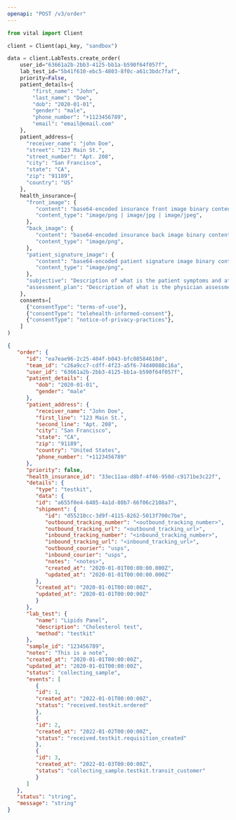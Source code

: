 ```yaml
---
openapi: "POST /v3/order"
---
```


<RequestExample>

```python Python
from vital import Client

client = Client(api_key, "sandbox")

data = client.LabTests.create_order(
    user_id="63661a2b-2bb3-4125-bb1a-b590f64f057f",
    lab_test_id="5b41f610-ebc5-4803-8f0c-a61c3bdc7faf",
    priority=False,
    patient_details={
        "first_name": "John",
        "last_name": "Doe",
        "dob": "2020-01-01",
        "gender": "male",
        "phone_number": "+1123456789",
        "email": "email@email.com"
    },
    patient_address={
      "receiver_name": "john Doe",
      "street": "123 Main St.",
      "street_number": "Apt. 208",
      "city": "San Francisco",
      "state": "CA",
      "zip": "91189",
      "country": "US"
    },
    health_insurance={
      "front_image": {
         "content": "base64-encoded insurance front image binary content",
         "content_type": "image/png | image/jpg | image/jpeg",
      },
      "back_image": {
         "content": "base64-encoded insurance back image binary content",
         "content_type": "image/png",
      },
      "patient_signature_image": {
         "content": "base64-encoded patient signature image binary content",
         "content_type": "image/png",
      },
      "subjective": "Description of what is the patient symptoms and attempted treatments",
      "assessment_plan": "Description of what is the physician assessment and treament or testing plan",
    },
    consents=[
      {"consentType": "terms-of-use"},
      {"consentType": "telehealth-informed-consent"},
      {"consentType": "notice-of-privacy-practices"},
    ]
)

```

</RequestExample>

<ResponseExample>

```json Response
{
   "order": {
      "id": "ea7eae96-2c25-404f-b043-bfc08584610d",
      "team_id": "c26a9cc7-cdff-4f23-a5f6-74d40088c16a",
      "user_id": "63661a2b-2bb3-4125-bb1a-b590f64f057f",
      "patient_details": {
         "dob": "2020-01-01",
         "gender": "male"
      },
      "patient_address": {
         "receiver_name": "John Doe",
         "first_line": "123 Main St.",
         "second_line": "Apt. 208",
         "city": "San Francisco",
         "state": "CA",
         "zip": "91189",
         "country": "United States",
         "phone_number": "+1123456789"
      },
      "priority": false,
      "health_insurance_id": "33ec11aa-d8bf-4f46-950d-c9171be3c22f",
      "details": {
         "type": "testkit",
         "data": {
         "id": "a655f0e4-6405-4a1d-80b7-66f06c2108a7",
         "shipment": {
            "id": "d55210cc-3d9f-4115-8262-5013f700c7be",
            "outbound_tracking_number": "<outbound_tracking_number>",
            "outbound_tracking_url": "<outbound_tracking_url>",
            "inbound_tracking_number": "<inbound_tracking_number>",
            "inbound_tracking_url": "<inbound_tracking_url>",
            "outbound_courier": "usps",
            "inbound_courier": "usps",
            "notes": "<notes>",
            "created_at": "2020-01-01T00:00:00.000Z",
            "updated_at": "2020-01-01T00:00:00.000Z"
         },
         "created_at": "2020-01-01T00:00:00Z",
         "updated_at": "2020-01-01T00:00:00Z"
         }
      },
      "lab_test": {
         "name": "Lipids Panel",
         "description": "Cholesterol test",
         "method": "testkit"
      },
      "sample_id": "123456789",
      "notes": "This is a note",
      "created_at": "2020-01-01T00:00:00Z",
      "updated_at": "2020-01-01T00:00:00Z",
      "status": "collecting_sample",
      "events": [
         {
         "id": 1,
         "created_at": "2022-01-01T00:00:00Z",
         "status": "received.testkit.ordered"
         },
         {
         "id": 2,
         "created_at": "2022-01-02T00:00:00Z",
         "status": "received.testkit.requisition_created"
         },
         {
         "id": 3,
         "created_at": "2022-01-03T00:00:00Z",
         "status": "collecting_sample.testkit.transit_customer"
         }
      ]
   },
   "status": "string",
   "message": "string"
}
```

</ResponseExample>
